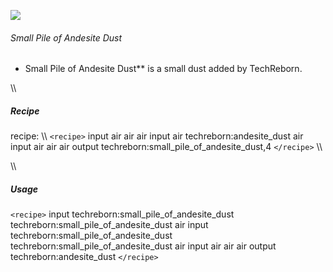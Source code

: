 ![](/mods/techreborn/small_pile_of_andesite_dust.png)

###### Small Pile of Andesite Dust

- Small Pile of Andesite Dust** is a small dust added by
        TechReborn.

\\\\

##### Recipe

<Mcitem id="minecraft:crafting_table"/> recipe: \\\\
`<recipe>` input air air air input air techreborn:andesite_dust
air input air air air output techreborn:small_pile_of_andesite_dust,4
`</recipe>` \\\\

\\\\

##### Usage

`<recipe>` input techreborn:small_pile_of_andesite_dust
techreborn:small_pile_of_andesite_dust air input
techreborn:small_pile_of_andesite_dust
techreborn:small_pile_of_andesite_dust air input air air air output
techreborn:andesite_dust `</recipe>`
